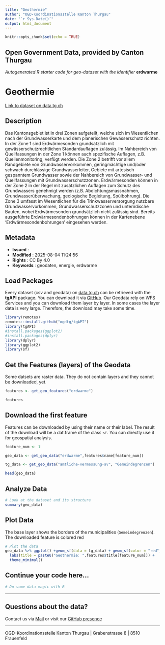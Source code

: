 ```yaml
---
title: "Geothermie"
author: "OGD-Koordinationsstelle Kanton Thurgau"
date: "`r Sys.Date()`"
output: html_document
---
```


```r
knitr::opts_chunk$set(echo = TRUE)
```

## Open Government Data, provided by **Canton Thurgau**
*Autogenerated R starter code for geo-dataset with the identifier* **erdwarme**


# **Geothermie**

[Link to dataset on data.tg.ch](https://data.tg.ch/explore/dataset/erdwarme/information/)

## Description

Das Kantonsgebiet ist in drei Zonen aufgeteilt, welche sich im Wesentlichen nach der Grundwasserkarte und dem planerischen Gewässerschutz richten. In der Zone 1 sind Erdwärmesonden grundsätzlich mit gewässerschutzrechtlichen Standardauflagen zulässig. Im Nahbereich von Quellfassungen in der Zone 1 können auch spezifische Auflagen, z.B. Quellenmonitoring, verfügt werden. Die Zone 2 betrifft vor allem Randgebiete von Grundwasservorkommen, geringmächtige und/oder schwach durchlässige Grundwasserleiter, Gebiete mit artesisch gespanntem Grundwasser sowie der Nahbereich von Grundwasser- und Quellfassungen mit Grundwasserschutzzonen. Erdwärmesonden können in der Zone 2 in der Regel mit zusätzlichen Auflagen zum Schutz des Grundwassers genehmigt werden (z.B. Abdichtungsmassnahmen, Grundwasserüberwachung, geologische Begleitung, Spülbohrung). Die Zone 3 umfasst im Wesentlichen für die Trinkwasserversorgung nutzbare Grundwasservorkommen, Grundwasserschutzzonen und unterirdische Bauten, wobei Erdwärmesonden grundsätzlich nicht zulässig sind. Bereits ausgeführte Erdwärmesondenbohrungen können in der Kartenebene 'Erdwärmesondenbohrungen' eingesehen werden.

## Metadata

- **Issued**                   : 
- **Modified**                 : 2025-08-04 11:24:56
- **Rights**                   : CC By 4.0
- **Keywords**                 : geodaten, energie, erdwarme

## Load Packages

Every dataset (csv and geodata) on [data.tg.ch](https://data.tg.ch/pages/start/) can be retrieved with the **tgAPI** package. You can download it via [GitHub](https://github.com/ogdtg/tgAPI). Our Geodata rely on WFS Services and you can download them layer by layer. In some cases the layer data is very large. Therefore, the download may take some time.

```r
library(remotes)
remotes::install.github("ogdtg/tgAPI")
library(tgAPI)
#install.packages(ggplot2)
#install.packages(dplyr)
library(dplyr)
library(ggplot2)
library(sf)

```


## Get the Features (layers) of the Geodata

Some datsets are raster data. They do not contain layers and they cannot be downloaded, yet.

```r
features <- get_geo_features("erdwarme")

features
```


## Download the first feature

Features can be downloaded by using their name or their label. The result of the download will be a dat.frame of the class `sf`. You can directly use it for geospatial analysis.

```r

feature_num <- 1

geo_data <- get_geo_data("erdwarme",features$name[feature_num])

tg_data <- get_geo_data("amtliche-vermessung-av", "Gemeindegrenzen")

head(geo_data)
```


## Analyze Data

```r

# Look at the dataset and its structure
summary(geo_data)

```


## Plot Data

The base layer shows the borders of the municipalities (`Gemeindegrenzen`). The downloaded feature is colored red

```r

# Plot the data
geo_data %>% ggplot() +geom_sf(data = tg_data) + geom_sf(color = "red") +
  labs(title = paste0("Geothermie: ",features$title[feature_num])) +
  theme_minimal()

```


## Continue your code here...


```r
# Do some data magic with R
```

------------------------------------------------------------------------

## Questions about the data?

Contact us via [Mail](mailto:ogd@tg.ch) or visit our [GitHub presence](https://github.com/ogdtg)


------------------------------------------------------------------------

OGD-Koordinationsstelle Kanton Thurgau | Grabenstrasse 8 | 8510 Frauenfeld

